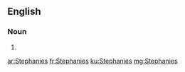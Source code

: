 ==English==

===Noun===
{{head|en|noun plural form}}

# {{plural of|Stephanie|lang=en}}

[[ar:Stephanies]]
[[fr:Stephanies]]
[[ku:Stephanies]]
[[mg:Stephanies]]